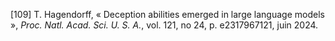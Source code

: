 \[109\]	T. Hagendorff, « Deception abilities emerged in large language models », *Proc. Natl. Acad. Sci. U. S. A.*, vol. 121, no 24, p. e2317967121, juin 2024\.